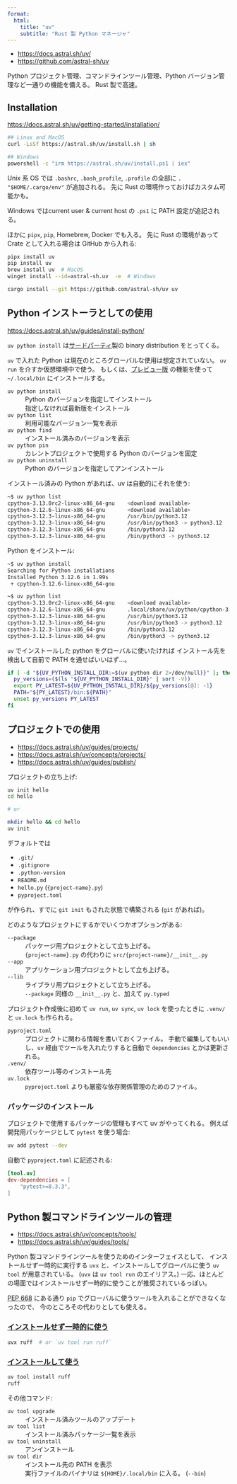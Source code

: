 ```yaml
---
format:
  html:
    title: "uv"
    subtitle: "Rust 製 Python マネージャ"
---
```


- <https://docs.astral.sh/uv/>
- <https://github.com/astral-sh/uv>

Python プロジェクト管理、コマンドラインツール管理、Python バージョン管理など一通りの機能を備える。
Rust 製で高速。


## Installation

<https://docs.astral.sh/uv/getting-started/installation/>

```sh
## Linux and MacOS
curl -LsSf https://astral.sh/uv/install.sh | sh

## Windows
powershell -c "irm https://astral.sh/uv/install.ps1 | iex"
```

Unix 系 OS では `.bashrc`, `.bash_profile`, `.profile` の全部に `. "$HOME/.cargo/env"` が追加される。
先に Rust の環境作っておけばカスタム可能かも。

Windows ではcurrent user & current host の `.ps1` に PATH 設定が追記される。

ほかに `pipx`, `pip`, Homebrew, Docker でも入る。
先に Rust の環境があって Crate として入れる場合は GitHub から入れる:

```sh
pipx install uv
pip install uv
brew install uv  # MacOS
winget install --id=astral-sh.uv  -e  # Windows

cargo install --git https://github.com/astral-sh/uv uv
```


## Python インストーラとしての使用

<https://docs.astral.sh/uv/guides/install-python/>

:::{.note}

`uv python install`
は[サードパーティ](https://github.com/indygreg/python-build-standalone)製の
binary distribution をとってくる。

`uv` で入れた Python は現在のところグローバルな使用は想定されていない。
`uv run` を介すか仮想環境中で使う。
もしくは、[プレビュー版](https://docs.astral.sh/uv/concepts/python-versions/#installing-python-executables)
の機能を使って `~/.local/bin` にインストールする。

:::

`uv python install`
: Python のバージョンを指定してインストール
: 指定しなければ最新版をインストール

`uv python list`
: 利用可能なバージョン一覧を表示

`uv python find`
: インストール済みのバージョンを表示

`uv python pin`
: カレントプロジェクトで使用する Python のバージョンを固定

`uv python uninstall`
: Python のバージョンを指定してアンインストール

インストール済みの Python があれば、uv は自動的にそれを使う:

```sh
~$ uv python list
cpython-3.13.0rc2-linux-x86_64-gnu    <download available>
cpython-3.12.6-linux-x86_64-gnu       <download available>
cpython-3.12.3-linux-x86_64-gnu       /usr/bin/python3.12
cpython-3.12.3-linux-x86_64-gnu       /usr/bin/python3 -> python3.12
cpython-3.12.3-linux-x86_64-gnu       /bin/python3.12
cpython-3.12.3-linux-x86_64-gnu       /bin/python3 -> python3.12
```

Python をインストール:

```sh
~$ uv python install
Searching for Python installations
Installed Python 3.12.6 in 1.99s
 + cpython-3.12.6-linux-x86_64-gnu

~$ uv python list
cpython-3.13.0rc2-linux-x86_64-gnu    <download available>
cpython-3.12.6-linux-x86_64-gnu       .local/share/uv/python/cpython-3.12.6-linux-x86_64-gnu/bin/python3 -> python3.12
cpython-3.12.3-linux-x86_64-gnu       /usr/bin/python3.12
cpython-3.12.3-linux-x86_64-gnu       /usr/bin/python3 -> python3.12
cpython-3.12.3-linux-x86_64-gnu       /bin/python3.12
cpython-3.12.3-linux-x86_64-gnu       /bin/python3 -> python3.12
```

`uv` でインストールした python をグローバルに使いたければ
インストール先を検出して自前で PATH を通せばいいはず...。

```sh
if [ -d "${UV_PYTHON_INSTALL_DIR:=$(uv python dir 2>/dev/null)}" ]; then
  py_versions=($(ls "${UV_PYTHON_INSTALL_DIR}" | sort -V))
  export PY_LATEST=${UV_PYTHON_INSTALL_DIR}/${py_versions[@]: -1}
  PATH="${PY_LATEST}/bin:${PATH}"
  unset py_versions PY_LATEST
fi
```


## プロジェクトでの使用

- <https://docs.astral.sh/uv/guides/projects/>
- <https://docs.astral.sh/uv/concepts/projects/>
- <https://docs.astral.sh/uv/guides/publish/>

プロジェクトの立ち上げ:

```sh
uv init hello
cd hello

# or

mkdir hello && cd hello
uv init
```

デフォルトでは

- `.git/`
- `.gitignore`
- `.python-version`
- `README.md`
- `hello.py` (`{project-name}.py`)
- `pyproject.toml`

が作られ、すでに `git init` もされた状態で構築される
(`git` があれば)。

どのようなプロジェクトにするかでいくつかオプションがある:

`--package`
: パッケージ用プロジェクトとして立ち上げる。
: `{project-name}.py` の代わりに `src/{project-name}/__init__.py`

`--app`
: アプリケーション用プロジェクトとして立ち上げる。

`--lib`
: ライブラリ用プロジェクトとして立ち上げる。
: `--package` 同様の `__init__.py` と、加えて `py.typed`

プロジェクト作成後に初めて `uv run`, `uv sync`, `uv lock` を使ったときに
`.venv/` と `uv.lock` も作られる。

`pyproject.toml`
: プロジェクトに関わる情報を書いておくファイル。
  手動で編集してもいいし、`uv` 経由でツールを入れたりすると自動で `dependencies` とかは更新される。

`.venv/`
: 依存ツール等のインストール先

`uv.lock`
: `pyproject.toml` よりも厳密な依存関係管理のためのファイル。

### パッケージのインストール

プロジェクトで使用するパッケージの管理もすべて uv がやってくれる。
例えば開発用パッケージとして `pytest` を使う場合:

```sh
uv add pytest --dev
```

自動で `pyproject.toml` に記述される:

```toml
[tool.uv]
dev-dependencies = [
    "pytest>=8.3.3",
]
```


## Python 製コマンドラインツールの管理

- <https://docs.astral.sh/uv/concepts/tools/>
- <https://docs.astral.sh/uv/guides/tools/>

Python 製コマンドラインツールを使うためのインターフェイスとして、
インストールせず一時的に実行する `uvx` と、インストールしてグローバルに使う `uv tool` が用意されている。
(`uvx` は `uv tool run` のエイリアス。)
一応、ほとんどの場面ではインストールせず一時的に使うことが推奨されているっぽい。

:::{.note}

[PEP 668](https://peps.python.org/pep-0668/) にある通り
`pip` でグローバルに使うツールを入れることができなくなったので、
今のところその代わりとしても使える。

:::

### [インストールせず一時的に使う](https://docs.astral.sh/uv/guides/tools/#running-tools)

```sh
uvx ruff  # or `uv tool run ruff`
```

### [インストールして使う](https://docs.astral.sh/uv/guides/tools/#installing-tools)

```sh
uv tool install ruff
ruff
```

その他コマンド:

`uv tool upgrade`
: インストール済みツールのアップデート

`uv tool list`
: インストール済みパッケージ一覧を表示

`uv tool uninstall`
: アンインストール

`uv tool dir`
: インストール先の PATH を表示
: 実行ファイルのバイナリは `${HOME}/.local/bin` に入る。 (`--bin`)

